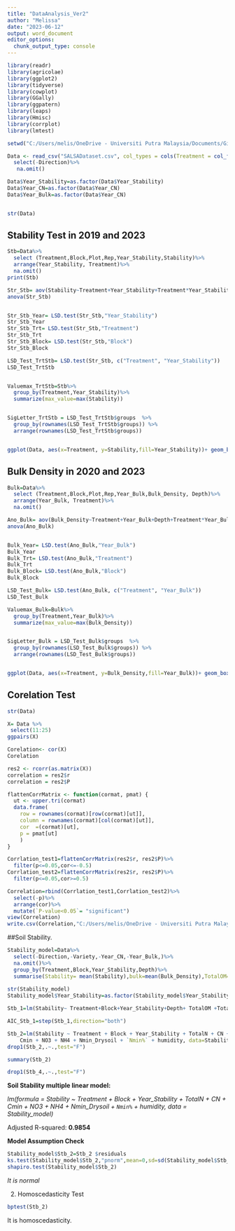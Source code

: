 ```yaml
---
title: "DataAnalysis_Ver2"
author: "Melissa"
date: "2023-06-12"
output: word_document
editor_options: 
  chunk_output_type: console
---
```

```r
library(readr)
library(agricolae)
library(ggplot2)
library(tidyverse)
library(cowplot)
library(GGally)
library(ggpatern)
library(leaps)
library(Hmisc)
library(corrplot)
library(lmtest)
```



```r
setwd("C:/Users/melis/OneDrive - Universiti Putra Malaysia/Documents/GitHub/23_JRL_towardsagroecology")

Data <- read_csv("SALSADataset.csv", col_types = cols(Treatment = col_factor(levels = c())))%>%
  select(-Direction)%>%
   na.omit()

Data$Year_Stability=as.factor(Data$Year_Stability)
Data$Year_CN=as.factor(Data$Year_CN)
Data$Year_Bulk=as.factor(Data$Year_CN)


str(Data)

```

## Stability Test in 2019 and 2023

```r
Stb=Data%>% 
  select (Treatment,Block,Plot,Rep,Year_Stability,Stability)%>%
  arrange(Year_Stability, Treatment)%>%
  na.omit()
print(Stb)

Str_Stb= aov(Stability~Treatment+Year_Stability+Treatment*Year_Stability+Block+Plot, data=Stb)
anova(Str_Stb)


Str_Stb_Year= LSD.test(Str_Stb,"Year_Stability")
Str_Stb_Year
Str_Stb_Trt= LSD.test(Str_Stb,"Treatment")
Str_Stb_Trt
Str_Stb_Block= LSD.test(Str_Stb,"Block")
Str_Stb_Block

LSD_Test_TrtStb= LSD.test(Str_Stb, c("Treatment", "Year_Stability"))
LSD_Test_TrtStb


Valuemax_TrtStb=Stb%>%
  group_by(Treatment,Year_Stability)%>% 
  summarize(max_value=max(Stability))


SigLetter_TrtStb = LSD_Test_TrtStb$groups  %>%
  group_by(rownames(LSD_Test_TrtStb$groups)) %>%
  arrange(rownames(LSD_Test_TrtStb$groups))


ggplot(Data, aes(x=Treatment, y=Stability,fill=Year_Stability))+ geom_boxplot()+geom_text(data=Valuemax_TrtStb, aes(x=Treatment, y=0.1+max_value, label=SigLetter_TrtStb$groups),position = position_dodge(width = 0.9),vjust = -(0.5))+ ggtitle("Soil Stability in 2019 and 2023")+theme(plot.title = element_text(hjust = 0.5),legend.position="bottom")
```

## Bulk Density in 2020 and 2023

```r
Bulk=Data%>% 
  select (Treatment,Block,Plot,Rep,Year_Bulk,Bulk_Density, Depth)%>%
  arrange(Year_Bulk, Treatment)%>%
  na.omit()

Ano_Bulk= aov(Bulk_Density~Treatment+Year_Bulk+Depth+Treatment*Year_Bulk+Block+Plot, data=Bulk)
anova(Ano_Bulk)


Bulk_Year= LSD.test(Ano_Bulk,"Year_Bulk")
Bulk_Year
Bulk_Trt= LSD.test(Ano_Bulk,"Treatment")
Bulk_Trt
Bulk_Block= LSD.test(Ano_Bulk,"Block")
Bulk_Block

LSD_Test_Bulk= LSD.test(Ano_Bulk, c("Treatment", "Year_Bulk"))
LSD_Test_Bulk

Valuemax_Bulk=Bulk%>%
  group_by(Treatment,Year_Bulk)%>% 
  summarize(max_value=max(Bulk_Density))


SigLetter_Bulk = LSD_Test_Bulk$groups  %>%
  group_by(rownames(LSD_Test_Bulk$groups)) %>%
  arrange(rownames(LSD_Test_Bulk$groups))


ggplot(Data, aes(x=Treatment, y=Bulk_Density,fill=Year_Bulk))+ geom_boxplot()+geom_text(data=Valuemax_Bulk, aes(x=Treatment, y=0.1+max_value, label=SigLetter_Bulk$groups),position = position_dodge(width = 0.9),vjust = -(0.5))+ ggtitle("Bulk Density in 2019 and 2023")+theme(plot.title = element_text(hjust = 0.5),legend.position="bottom")
```

## Corelation Test

```r
str(Data)

X= Data %>% 
 select(11:25)
ggpairs(X) 

Corelation<- cor(X)
Corelation

res2 <- rcorr(as.matrix(X))
correlation = res2$r
correlation = res2$P

flattenCorrMatrix <- function(cormat, pmat) {
  ut <- upper.tri(cormat)
  data.frame(
    row = rownames(cormat)[row(cormat)[ut]],
    column = rownames(cormat)[col(cormat)[ut]],
    cor  =(cormat)[ut],
    p = pmat[ut]
    )
}

Corrlation_test1=flattenCorrMatrix(res2$r, res2$P)%>%
  filter(p<=0.05,cor<=-0.5)
Corrlation_test2=flattenCorrMatrix(res2$r, res2$P)%>%
  filter(p<=0.05,cor>=0.5)

Correlation=rbind(Corrlation_test1,Corrlation_test2)%>%
  select(-p)%>%
  arrange(cor)%>%
  mutate(`P-value<0.05`= "significant")
view(Correlation)
write.csv(Correlation,"C:/Users/melis/OneDrive - Universiti Putra Malaysia/Documents/GitHub/23_JRL_towardsagroecology/Correlation.csv",row.names=FALSE)
```

##Soil Stability. 

```r

Stability_model=Data%>% 
  select(-Direction,-Variety,-Year_CN,-Year_Bulk,)%>%
  na.omit()%>%
  group_by(Treatment,Block,Year_Stability,Depth)%>%
  summarise(Stability= mean(Stability),bulk=mean(Bulk_Density),TotalOM=mean(TotalOM),TotalN=mean(TotalN),CN= mean(CN),Cmin=mean(Cmin),`Cmin%`=mean(`Cmin%`), NH4=mean(NH4), NO3= mean(NO3), Nmin_Drysoil=mean(Nmin),`Nmin%`=mean(`Nmin%`), humidity=mean(humidity), F_Mechanical=mean(`F_Mechanical actions`), soiltx=mean(DG_soilTx),`Stone:soil`=mean(`Stone:soil`) )         
            
str(Stability_model)
Stability_model$Year_Stability=as.factor(Stability_model$Year_Stability)

Stb_1=lm(Stability~ Treatment+Block+Year_Stability+Depth+ TotalOM +TotalN+CN+Cmin+`Cmin%`+NO3+NH4+Nmin_Drysoil+`Nmin%`+humidity+F_Mechanical+soiltx+`Stone:soil`, data=Stability_model)

AIC_Stb_1=step(Stb_1,direction="both")

Stb_2=lm(Stability ~ Treatment + Block + Year_Stability + TotalN + CN + 
    Cmin + NO3 + NH4 + Nmin_Drysoil + `Nmin%` + humidity, data=Stability_model)
drop1(Stb_2,.~.,test="F")

summary(Stb_2)

drop1(Stb_4,.~.,test="F")
```

**Soil Stability multiple linear model:**

*lm(formula = Stability ~ Treatment + Block + Year_Stability + 
    TotalN + CN + Cmin + NO3 + NH4 + Nmin_Drysoil + `Nmin%` + 
    humidity, data = Stability_model)*

Adjusted R-squared:  **0.9854**


**Model Assumption Check**

```r
Stability_model$Stb_2=Stb_2 $residuals
ks.test(Stability_model$Stb_2,"pnorm",mean=0,sd=sd(Stability_model$Stb_2))
shapiro.test(Stability_model$Stb_2)
```
*It is normal*

2. Homoscedasticity Test

```r
bptest(Stb_2)
```
It is homoscedasticity. 





